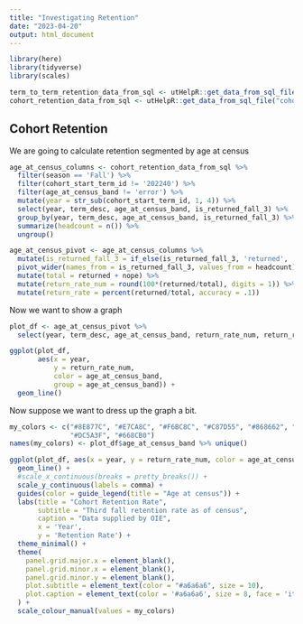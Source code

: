```yaml
---
title: "Investigating Retention"
date: "2023-04-20"
output: html_document
---
```



```r
library(here)
library(tidyverse)
library(scales)
```


```r
term_to_term_retention_data_from_sql <- utHelpR::get_data_from_sql_file("enrolled_retention.sql", dsn="edify", context="project")
cohort_retention_data_from_sql <- utHelpR::get_data_from_sql_file("cohort_retention.sql", dsn="edify", context="project")
```

## Cohort Retention

We are going to calculate retention segmented by age at census 

```r
age_at_census_columns <- cohort_retention_data_from_sql %>% 
  filter(season == 'Fall') %>%
  filter(cohort_start_term_id != '202240') %>% 
  filter(age_at_census_band != 'error') %>% 
  mutate(year = str_sub(cohort_start_term_id, 1, 4)) %>% 
  select(year, term_desc, age_at_census_band, is_returned_fall_3) %>% 
  group_by(year, term_desc, age_at_census_band, is_returned_fall_3) %>% 
  summarize(headcount = n()) %>% 
  ungroup()

age_at_census_pivot <- age_at_census_columns %>% 
  mutate(is_returned_fall_3 = if_else(is_returned_fall_3, 'returned', 'nope')) %>% 
  pivot_wider(names_from = is_returned_fall_3, values_from = headcount) %>% 
  mutate(total = returned + nope) %>% 
  mutate(return_rate_num = round(100*(returned/total), digits = 1)) %>% 
  mutate(return_rate = percent(returned/total, accuracy = .1))
```

Now we want to show a graph

```r
plot_df <- age_at_census_pivot %>% 
  select(year, term_desc, age_at_census_band, return_rate_num, return_rate)

ggplot(plot_df, 
       aes(x = year, 
           y = return_rate_num, 
           color = age_at_census_band, 
           group = age_at_census_band)) +
  geom_line()
```

Now suppose we want to dress up the graph a bit.

```r
my_colors <- c("#8E877C", "#E7CA8C", "#F6BC8C", "#C87D55", "#868662", "#AD7C82", 
               "#DC5A3F", "#668CB0")
names(my_colors) <- plot_df$age_at_census_band %>% unique()

ggplot(plot_df, aes(x = year, y = return_rate_num, color = age_at_census_band, group = age_at_census_band)) + 
  geom_line() + 
  #scale_x_continuous(breaks = pretty_breaks()) +
  scale_y_continuous(labels = comma) +
  guides(color = guide_legend(title = "Age at census")) +
  labs(title = "Cohort Retention Rate",
       subtitle = "Third fall retention rate as of census",
       caption = "Data supplied by OIE",
       x = 'Year',
       y = 'Retention Rate') +
  theme_minimal() +
  theme(
    panel.grid.major.x = element_blank(),
    panel.grid.minor.x = element_blank(),
    panel.grid.minor.y = element_blank(),
    plot.subtitle = element_text(color = "#a6a6a6", size = 10),
    plot.caption = element_text(color = '#a6a6a6', size = 8, face = 'italic')
  ) +
  scale_colour_manual(values = my_colors)
```




